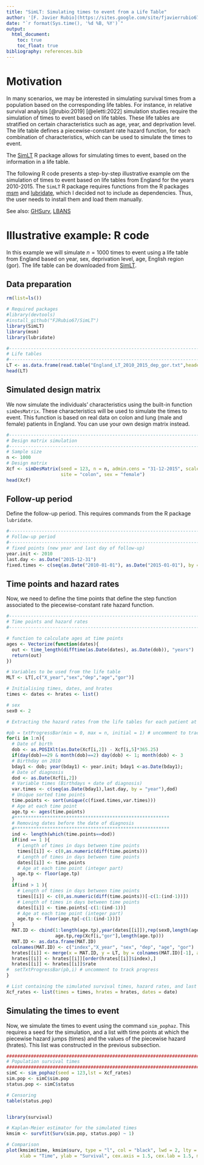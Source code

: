 ```yaml
---
title: "SimLT: Simulating times to event from a Life Table"
author: '[F. Javier Rubio](https://sites.google.com/site/fjavierrubio67/)'
date: "`r format(Sys.time(), '%d %B, %Y')`"
output:
  html_document:
    toc: true
    toc_float: true
bibliography: references.bib
---
```


# Motivation
In many scenarios, we may be interested in simulating survival times from a population based on the corresponding life tables. For instance, in relative survival analysis [@rubio:2019] [@eletti:2022] simulation studies require the simulation of times to event based on life tables. These life tables are stratified on certain characteristics such as age, year, and deprivation level. The life table defines a piecewise-constant rate hazard function, for each combination of characteristics, which can be used to simulate the times to event.

The [SimLT](https://github.com/FJRubio67/SimLT) R package allows for simulating times to event, based on the information in a life table. 

The following R code presents a step-by-step illustrative example om the simulation of times to event based on life tables from England for the years 2010-2015. The `SimLT` R package requires functions from the R packages [msm](https://cran.r-project.org/web/packages/msm/index.html) and [lubridate](https://cran.r-project.org/web/packages/lubridate/index.html), which I decided not to include as dependencies. Thus, the user needs to install them and load them manually.

See also: [GHSurv](https://github.com/FJRubio67/GHSurv), [LBANS](https://github.com/FJRubio67/LBANS)

# Illustrative example: R code
In this example we will simulate $n=1000$ times to event using a life table from England based on year, sex, deprivation level, age, English region (gor). The life table can be downloaded from [SimLT](https://github.com/FJRubio67/SimLT).

## Data preparation
```r
rm(list=ls())

# Required packages
#library(devtools)
#install_github("FJRubio67/SimLT")
library(SimLT)
library(msm)
library(lubridate)

#------------------------------------------------------------------------
# Life tables
#------------------------------------------------------------------------
LT <- as.data.frame(read.table("England_LT_2010_2015_dep_gor.txt",header = T))
head(LT)
```

## Simulated design matrix
We now simulate the individuals' characteristics using the built-in function `simDesMatrix`. These characteristics will be used to simulate the times to event. This function is based on real data on colon and lung (male and female) patients in England. You can use your own design matrix instead.

```r
#------------------------------------------------------------------------
# Design matrix simulation 
#------------------------------------------------------------------------
# Sample size
n <- 1000
# Design matrix
Xcf <- simDesMatrix(seed = 123, n = n, admin.cens = "31-12-2015", scale.age = FALSE,
                    site = "colon", sex = "female")
head(Xcf)
```

## Follow-up period
Define the follow-up period. This requires commands from the R package `lubridate`.
```r
#------------------------------------------------------------------------
# Follow-up period
#------------------------------------------------------------------------
# fixed points (new year and last day of follow-up)
year.init <- 2010
last.day <- as.Date("2015-12-31")
fixed.times <- c(seq(as.Date("2010-01-01"), as.Date("2015-01-01"), by = "year"),last.day)
```

## Time points and hazard rates
Now, we need to define the time points that define the step function associated to the piecewise-constant rate hazard function.

```r
#------------------------------------------------------------------------
# Time points and hazard rates
#------------------------------------------------------------------------

# function to calculate ages at time points
ages <- Vectorize(function(dates){
  out <- time_length(difftime(as.Date(dates), as.Date(dob)), "years")
  return(out)
})

# Variables to be used from the life table
MLT <- LT[,c("X_year","sex","dep","age","gor")]

# Initialising times, dates, and hrates
times <- dates <- hrates <- list()

# sex
sex0 <- 2

# Extracting the hazard rates from the life tables for each patient at "age + t"

#pb = txtProgressBar(min = 0, max = n, initial = 1) # uncomment to track progress
for(i in 1:n){
  # Date of birth
  dob <- as.POSIXlt(as.Date(Xcf[i,2]) - Xcf[i,5]*365.25)
  if(day(dob)==29 & month(dob)==2) day(dob) <- 1; month(dob) <- 3
  # Birthday on 2010
  bday1 <- dob; year(bday1) <- year.init; bday1 <-as.Date(bday1);
  # Date of diagnosis
  dod <- as.Date(Xcf[i,2])
  # Variable times (Birthdays + date of diagnosis)
  var.times <- c(seq(as.Date(bday1),last.day, by = "year"),dod)
  # Unique sorted time points
  time.points <- sort(unique(c(fixed.times,var.times)))
  # Age at each time point
  age.tp <- ages(time.points)
  #*********************************************************
  # Removing dates before the date of diagnosis
  #*********************************************************
  ind <- length(which(time.points==dod))
  if(ind == 1 ){
    # Length of times in days between time points
    times[[i]] <- c(0,as.numeric(diff(time.points)))
    # Length of times in days between time points
    dates[[i]] <- time.points
    # Age at each time point (integer part)
    age.tp <- floor(age.tp)
  }
  if(ind > 1 ){
    # Length of times in days between time points
    times[[i]] <- c(0,as.numeric(diff(time.points))[-c(1:(ind-1))])
    # Length of times in days between time points
    dates[[i]] <- time.points[-c(1:(ind-1))]
    # Age at each time point (integer part)
    age.tp <- floor(age.tp[-c(1:(ind-1))])
  }
  MAT.ID <- cbind(1:length(age.tp),year(dates[[i]]),rep(sex0,length(age.tp)), rep(Xcf[i,"dep"],length(age.tp)),
                  age.tp,rep(Xcf[i,"gor"],length(age.tp)))
  MAT.ID <- as.data.frame(MAT.ID)
  colnames(MAT.ID) <- c("index","X_year", "sex", "dep", "age", "gor")
  hrates[[i]] <- merge(x = MAT.ID, y = LT, by = colnames(MAT.ID)[-1], all.x = TRUE, sort = FALSE)
  hrates[[i]] <- hrates[[i]][order(hrates[[i]]$index),]
  hrates[[i]] <- hrates[[i]]$rate
#  setTxtProgressBar(pb,i) # uncomment to track progress
}

# List containing the simulated survival times, hazard rates, and last date of follow-up
Xcf_rates <- list(times = times, hrates = hrates, dates = date)

```



## Simulating the times to event
Now, we simulate the times to event using the command `sim_pophaz`. This requires a seed for the simulation, and a list with time points at which the piecewise hazard jumps (times) and the values of the piecewise hazard (hrates). This list was constructed in the previous subsection.  

```r
##################################################################################################
# Population survival times
##################################################################################################
simC <- sim_pophaz(seed = 123,lst = Xcf_rates)
sim.pop <- simC$sim.pop
status.pop <- simC$status

# Censoring
table(status.pop)


library(survival)

# Kaplan-Meier estimator for the simulated times
kmsim <- survfit(Surv(sim.pop, status.pop) ~ 1)

# Comparison
plot(kmsim$time, kmsim$surv, type = "l", col = "black", lwd = 2, lty = 1, ylim = c(0,1),
     xlab = "Time", ylab = "Survival", cex.axis = 1.5, cex.lab = 1.5, main = "")

```

